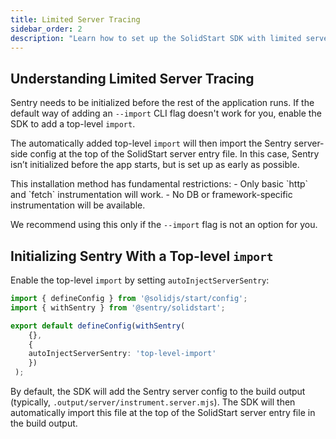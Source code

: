 ```yaml
---
title: Limited Server Tracing
sidebar_order: 2
description: "Learn how to set up the SolidStart SDK with limited server tracing by adding a top-level import to the build output."
---
```


## Understanding Limited Server Tracing

Sentry needs to be initialized before the rest of the application runs.
If the default way of adding an <PlatformLink to="/install/cli-import">`--import` CLI flag</PlatformLink> doesn't work for you,
enable the SDK to add a top-level `import`.

The automatically added top-level `import` will then import the Sentry server-side config at the top of the SolidStart server entry file.
In this case, Sentry isn’t initialized before the app starts, but is set up as early as possible.

<Alert level='warning' title='Restrictions of this installation method'>
  This installation method has fundamental restrictions:
  - Only basic `http` and `fetch` instrumentation will work.
  - No DB or framework-specific instrumentation will be available.

  We recommend using this only if the `--import` flag is not an option for you.
</Alert>

## Initializing Sentry With a Top-level `import`

Enable the top-level `import` by setting `autoInjectServerSentry`:

```typescript {filename:app.config.ts} {8}
import { defineConfig } from '@solidjs/start/config';
import { withSentry } from '@sentry/solidstart';

export default defineConfig(withSentry(
    {},
    {
    autoInjectServerSentry: 'top-level-import'
    })
 );
```

By default, the SDK will add the Sentry server config to the build output (typically, `.output/server/instrument.server.mjs`).
The SDK will then automatically import this file at the top of the SolidStart server entry file in the build output.
